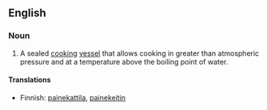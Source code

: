 {{wikipedia|pressure cooking}}
==English==

===Noun===
{{en-noun|sg=pressure cooker}}

# A sealed [[cook|cooking]] [[vessel]] that allows cooking in greater than atmospheric pressure and at a temperature above the boiling point of water.

====Translations====
{{top}}
*Finnish: [[painekattila]], [[painekeitin]]
{{bottom}}